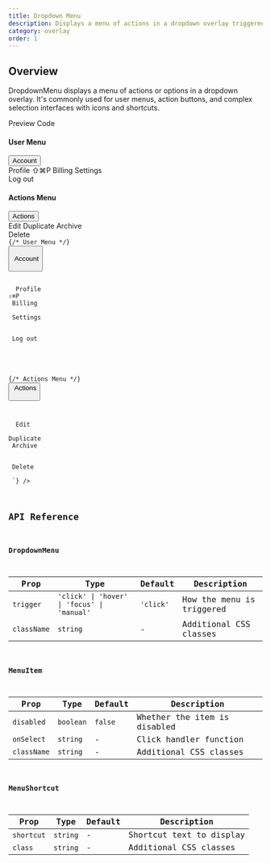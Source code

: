 ```yaml
---
title: Dropdown Menu
description: Displays a menu of actions in a dropdown overlay triggered by a button
category: overlay
order: 1
---
```



## Overview

DropdownMenu displays a menu of actions or options in a dropdown overlay. It's commonly used for user menus, action buttons, and complex selection interfaces with icons and shortcuts.

<Tabs defaultValue="preview" class="h-auto">
    <TabsList variant="pills" slot="list">
        <TabsTrigger value="preview" variant="pills">Preview</TabsTrigger>
        <TabsTrigger value="code" variant="pills">Code</TabsTrigger>
    </TabsList>
    <TabsContent value="preview" preview class="flex flex-wrap gap-8 justify-start items-start">
        <div>
            <h4 class="text-sm font-medium mb-3">User Menu</h4>
            <DropdownMenu trigger="click">
                <Button variant="outline" slot="trigger">
                    <Icon name="lucide:user" class="w-4 h-4 mr-2" />
                    Account
                    <Icon name="lucide:chevron-down" class="w-4 h-4 ml-2" />
                </Button>
                <div slot="content" class="w-56">
                    <div class="rounded-md border bg-popover text-popover-foreground shadow-md py-1">
                        <MenuItem>
                            <Icon name="lucide:user" class="w-4 h-4 mr-2" />
                            Profile
                            <MenuShortcut>⇧⌘P</MenuShortcut>
                        </MenuItem>
                        <MenuItem>
                            <Icon name="lucide:credit-card" class="w-4 h-4 mr-2" />
                            Billing
                        </MenuItem>
                        <MenuItem>
                            <Icon name="lucide:settings" class="w-4 h-4 mr-2" />
                            Settings
                        </MenuItem>
                        <div class="border-t my-1"></div>
                        <MenuItem>
                            <Icon name="lucide:log-out" class="w-4 h-4 mr-2" />
                            Log out
                        </MenuItem>
                    </div>
                </div>
            </DropdownMenu>
        </div>
        <div>
            <h4 class="text-sm font-medium mb-3">Actions Menu</h4>
            <DropdownMenu trigger="click">
                <Button variant="outline" slot="trigger">
                    Actions
                    <Icon name="lucide:more-horizontal" class="w-4 h-4 ml-2" />
                </Button>
                <div slot="content" class="w-48">
                    <div class="rounded-md border bg-popover text-popover-foreground shadow-md py-1">
                        <MenuItem>
                            <Icon name="lucide:edit" class="w-4 h-4 mr-2" />
                            Edit
                        </MenuItem>
                        <MenuItem>
                            <Icon name="lucide:copy" class="w-4 h-4 mr-2" />
                            Duplicate
                        </MenuItem>
                        <MenuItem disabled>
                            <Icon name="lucide:archive" class="w-4 h-4 mr-2" />
                            Archive
                        </MenuItem>
                        <div class="border-t my-1"></div>
                        <MenuItem class="text-destructive focus:text-destructive">
                            <Icon name="lucide:trash-2" class="w-4 h-4 mr-2" />
                            Delete
                        </MenuItem>
                    </div>
                </div>
            </DropdownMenu>
        </div>
    </TabsContent>
    <TabsContent value="code">
        <Code
            language="astro"
            code={`---
---

{/* User Menu */}
<DropdownMenu trigger="click">
    <Button variant="outline" slot="trigger">
        <Icon name="lucide:user" class="w-4 h-4 mr-2" />
        Account
        <Icon name="lucide:chevron-down" class="w-4 h-4 ml-2" />
    </Button>
    <div slot="content" class="w-56">
        <div class="rounded-md border bg-popover text-popover-foreground shadow-md py-1">
            <MenuItem>
                <Icon name="lucide:user" class="w-4 h-4 mr-2" />
                Profile
                <MenuShortcut>⇧⌘P</MenuShortcut>
            </MenuItem>
            <MenuItem>
                <Icon name="lucide:credit-card" class="w-4 h-4 mr-2" />
                Billing
            </MenuItem>
            <MenuItem>
                <Icon name="lucide:settings" class="w-4 h-4 mr-2" />
                Settings
            </MenuItem>
            <div class="border-t my-1"></div>
            <MenuItem>
                <Icon name="lucide:log-out" class="w-4 h-4 mr-2" />
                Log out
            </MenuItem>
        </div>
    </div>
</DropdownMenu>

{/* Actions Menu */}
<DropdownMenu trigger="click">
    <Button variant="outline" slot="trigger">
        Actions
        <Icon name="lucide:more-horizontal" class="w-4 h-4 ml-2" />
    </Button>
    <div slot="content" class="w-48">
        <div class="rounded-md border bg-popover text-popover-foreground shadow-md py-1">
            <MenuItem>
                <Icon name="lucide:edit" class="w-4 h-4 mr-2" />
                Edit
            </MenuItem>
            <MenuItem>
                <Icon name="lucide:copy" class="w-4 h-4 mr-2" />
                Duplicate
            </MenuItem>
            <MenuItem disabled>
                <Icon name="lucide:archive" class="w-4 h-4 mr-2" />
                Archive
            </MenuItem>
            <div class="border-t my-1"></div>
            <MenuItem class="text-destructive focus:text-destructive">
                <Icon name="lucide:trash-2" class="w-4 h-4 mr-2" />
                Delete
            </MenuItem>
        </div>
    </div>
</DropdownMenu>`}
        />
    </TabsContent>
</Tabs>

## API Reference

### DropdownMenu

| Prop        | Type                                     | Default   | Description                    |
| ----------- | ---------------------------------------- | --------- | ------------------------------ |
| `trigger`   | `'click' \| 'hover' \| 'focus' \| 'manual'` | `'click'` | How the menu is triggered      |
| `className` | `string`                                 | -         | Additional CSS classes         |

### MenuItem

| Prop          | Type                               | Default     | Description                        |
| ------------- | ---------------------------------- | ----------- | ---------------------------------- |
| `disabled`    | `boolean`                          | `false`     | Whether the item is disabled       |
| `onSelect`    | `string`                           | -           | Click handler function             |
| `className`   | `string`                           | -           | Additional CSS classes             |

### MenuShortcut

| Prop       | Type     | Default | Description                |
| ---------- | -------- | ------- | -------------------------- |
| `shortcut` | `string` | -       | Shortcut text to display   |
| `class`    | `string` | -       | Additional CSS classes     |